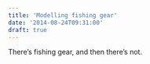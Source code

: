```yaml
---
title: 'Modelling fishing gear'
date: '2014-08-24T09:31:00'
draft: true
---
```


There's fishing gear, and then there's not.